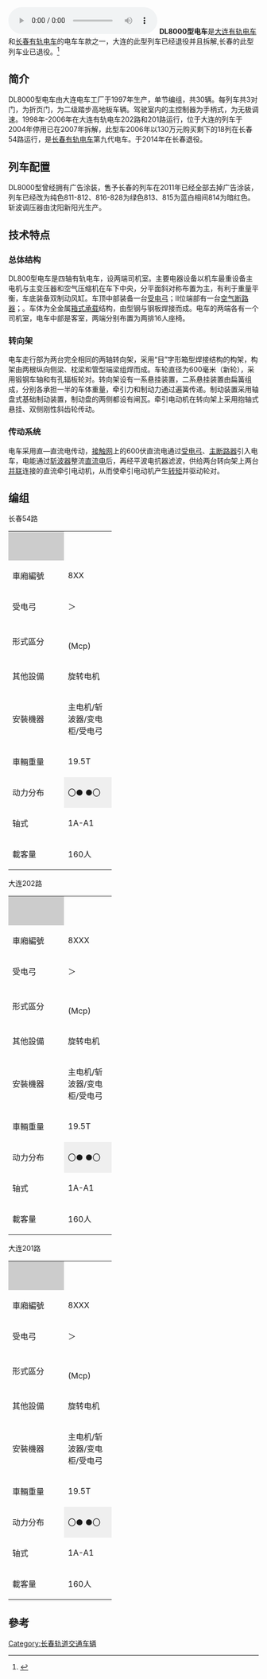 {{noteTA|G1=Railway}}
{{鐵路車輛
|車輛名稱 = DL8000系电车/长春有轨电车811系电车
|公司色 = Green
|圖像 = DL8000Class.jpg
|圖像說明 =位于长春的DL8000型电车
|產量=30
|輛數 = 全部退役
|列車編組 = 1Mcp
|起動加速度 =  （2.5km/h/s）0.69
|營運最高速度 = 42.5
|設計最高速度 = 45
|減速度（正常） = （3.6km/h/s）1
|減速度（緊急） = （4.3km/h/s）1.19
|編組載客量 = 
|載客量 = 160人（座席30人）
|編組長度 = 
|全長 = 14.000
|全闊 = 2.500
|全高 = 3.000
|最大尺寸 = 
|編組總重量 = 
|車輛重量 = 空载19.5T 满载29.5
|軌距 = 1435
|電化方式 = [[直流電|直流]]600[[伏特|V]][[接触网供电|接触网供电]]
|受流方式 = 菱形[[受电弓|受电弓]]→环形[[受电弓|受电弓]]
|輸出 = 
|電動機輸出 = 37kw
|編組輸出 = 74kW
|齒輪比 = 
|驅動裝置 = 旋转电机
|控制裝置 = [[斩波器|斩波调压]]
|制動方式 = [[空气制动|空气制动]]
|保安裝置 = 
|車身物料 = [[耐候钢|耐候钢]]
|轉向架 =
|原產國 = {{CHN}}
|傳動方式= 直-直
|牽引電動機= 
|變速段數= 无极
|輪徑= 600
|軸重= 5
|軸距= 1800
|用戶=[[大连有轨电车|大连有轨电车]]<br/>[[长春有轨电车|长春有轨电车]]
|路線=大连201路、202路<br/>长春54路
|訂單編號=
|車輛編號=8001-8030→811-828
|型號 = DL8000
|類型 = [[有轨电车|有轨电车]]
|設計 = 大连电车工厂
|衍生自 = 
|衍生型 = 
|製造商 = 大连电车工厂
|製造年份 = 1997年
|投入服務日期 = 大连有轨电车1998年<br/>长春有轨电车2006年
|備註 =
}}
[[File:DL8000.OGG|thumb]]
'''DL8000型电车'''是[[大连有轨电车|大连有轨电车]]和[[长春有轨电车|长春有轨电车]]的电车车款之一，大连的此型列车已经退役并且拆解,长春的此型列车业已退役。<ref>{{Cite news |url=http://114.215.137.56:802/files/BulletinThird.aspx?BulletinId=55 |title=公告详细内容 |date=2014-07-30 |newspaper=archive.is |accessdate=2017-04-18 |deadurl=yes |archiveurl=https://archive.is/20140730013004/http://114.215.137.56:802/files/BulletinThird.aspx?BulletinId=55 |archivedate=2014-07-30 }}</ref>

== 简介 ==
DL8000型电车由大连电车工厂于1997年生产，单节编组，共30辆。每列车共3对门，为折页门，为二级踏步高地板车辆。驾驶室内的主控制器为手柄式，为无极调速。1998年-2006年在大连有轨电车202路和201路运行，位于大连的列车于2004年停用已在2007年拆解，此型车2006年以130万元购买剩下的18列在长春54路运行，是[[长春有轨电车|长春有轨电车]]第九代电车。于2014年在长春退役。


== 列车配置 ==
DL8000型曾经拥有广告涂装，售予长春的列车在2011年已经全部去掉广告涂装，列车已经改为纯色811-812、816-828为绿色813、815为蓝白相间814为暗红色。斩波调压器由沈阳新阳光生产。
== 技术特点 ==
=== 总体结构 ===
DL800型电车是四轴有轨电车，设两端司机室。主要电器设备以机车最重设备主电机与主变压器和空气压缩机在车下中央，分平面斜对称布置为主，有利于重量平衡，车底装备双制动风缸。车顶中部装备一台[[受电弓|受电弓]]；II位端部有一台[[断路器|空气断路器]]；。车体为全金属[[箱式承载|箱式承载]]结构，由型钢与钢板焊接而成。电车的两端各有一个司机室，电车中部是客室，两端分别布置为两排16人座椅。

=== 转向架 ===
电车走行部为两台完全相同的两轴转向架，采用“目”字形箱型焊接结构的构架，构架由两根纵向侧梁、枕梁和管型端梁组焊而成。车轮直径为600毫米（新轮），采用锻钢车轴和有孔辐板轮对。转向架设有一系悬挂装置，二系悬挂装置由扁簧组成，分别各承担一半的车体重量，牵引力和制动力通过遍簧传递。制动装置采用轴盘式基础制动装置，制动盘的两侧都设有闸瓦。牵引电动机在转向架上采用抱轴式悬挂、双侧刚性斜齿轮传动。

=== 传动系统 ===
电车采用直—直流电传动，[[架空電纜_(鐵路)|接触网]]上的600伏直流电通过[[受电弓|受电弓]]、[[斷路器|主断路器]]引入电车，电能通过[[斩波器|斩波器]]整流[[直流电|直流电]]后，再经平波电抗器滤波，供给两台转向架上两台[[並聯電路|并联]]连接的直流牵引电动机，从而使牵引电动机产生[[转矩|转矩]]并驱动轮对。
== 编组 ==
长春54路
{| class="wikitable" summary="CCYG811" style="text-align: center; font-size:80%;"
|-
|style="background:#ccc; width:6em;"| 
|colspan="5"|{{TrainDirection|西安大路站|工农大路站|CCYG811}}
|-
! style="width:5em;"| 車廂編號
| style="width:5em;"| 8XX

|-style="border-top:solid 3px Green;"
!受电弓
|  ＞
|-
!形式區分
| <br />(Mcp)
|-
! 其他設備
| 旋转电机
|-
! 安裝機器
|  主电机/斩波器/变电柜/受电弓 
|-
! 車輛重量
|  19.5T
|-
! 动力分布
| style="background-color: #EFEFEF;" | 〇● ●〇
|- style="text-align: center;"
! 轴式
| 1A-A1
|-
! 載客量
| 160人
|}
大连202路
{| class="wikitable" summary="DL8000" style="text-align: center; font-size:80%;"
|-
|style="background:#ccc; width:6em;"| 
|colspan="5"|{{TrainDirection|兴工街站|小平岛前站|DL8000}}
|-
! style="width:5em;"| 車廂編號
| style="width:5em;"| 8XXX

|-style="border-top:solid 3px Blue;"
!受电弓
|  ＞
|-
!形式區分
| <br />(Mcp)
|-
! 其他設備
| 旋转电机
|-
! 安裝機器
|  主电机/斩波器/变电柜/受电弓 
|-
! 車輛重量
|  19.5T
|-
! 动力分布
| style="background-color: #EFEFEF;" | 〇● ●〇
|- style="text-align: center;"
! 轴式
| 1A-A1
|-
! 載客量
| 160人
|}
大连201路
{| class="wikitable" summary="DL8000" style="text-align: center; font-size:80%;"
|-
|style="background:#ccc; width:6em;"| 
|colspan="5"|{{TrainDirection|兴工街站|大连火车站|DL8000}}
|-
! style="width:5em;"| 車廂編號
| style="width:5em;"| 8XXX

|-style="border-top:solid 3px Green;"
!受电弓
|  ＞
|-
!形式區分
| <br />(Mcp)
|-
! 其他設備
| 旋转电机
|-
! 安裝機器
|  主电机/斩波器/变电柜/受电弓 
|-
! 車輛重量
|  19.5T
|-
! 动力分布
| style="background-color: #EFEFEF;" | 〇● ●〇
|- style="text-align: center;"
! 轴式
| 1A-A1
|-
! 載客量
| 160人
|}

== 參考 ==
{{Reflist|colwidth=|}}
{{长春轨道交通车辆}}

[[Category:长春轨道交通车辆|Category:长春轨道交通车辆]]